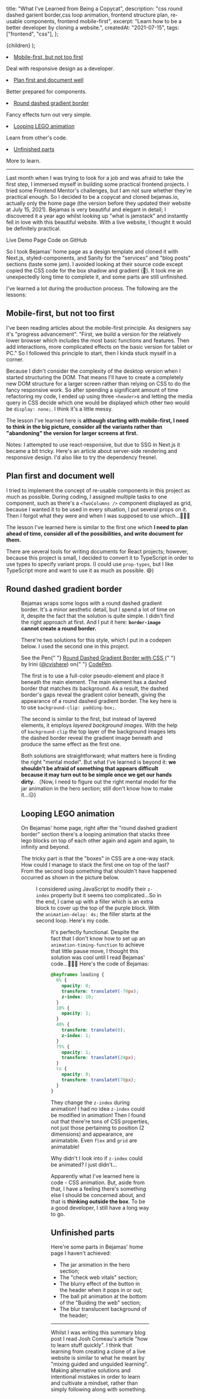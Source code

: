 
  title: "What I've Learned from Being a Copycat",
  description:
    "css round dashed garient border,css loop animation, frontend structure plan, re-usable components, frontend mobile-first",
  excerpt: "Learn how to be a better developer by cloning a website.",
  createdAt: "2021-07-15",
  tags: ["frontend", "css"],
};

  <PostLayout meta={meta}>{children}</PostLayout>
);

<Toc>
  <li>
    <a href="#mobile-first,_but_not_too_first">
      Mobile-first, but not too first
    </a>
    <p>Deal with responsive design as a developer.</p>
  </li>
  <li>
    <a href="#plan_first_and_document_well">Plan first and document well</a>
    <p>Better prepared for components.</p>
  </li>
  <li>
    <a href="#round_dashed_gradient_border">Round dashed gradient border</a>
    <p>Fancy effects turn out very simple.</p>
  </li>
  <li>
    <a href="#looping_lego_animation">Looping LEGO animation</a>
    <p>Learn from other's code.</p>
  </li>
  <li>
    <a href="#unfinished_parts">Unfinished parts</a>
    <p>More to learn.</p>
  </li>
</Toc>

---

Last month when I was trying to look for a job and was afraid to take the first step, I immersed myself in building some practical frontend projects. I tried some <ExternalLink href="https://www.frontendmentor.io/profile/cyishere">Frontend Mentor's challenges</ExternalLink>, but I am not sure whether they're practical enough. So I decided to be a copycat and cloned <ExternalLink href="https://bejamas.io">bejamas.io</ExternalLink>, actually only the home page (the version before they updated their website at July 15, 2021). Bejamas is very beautiful and elegant in detail; I discovered it a year ago whilst looking up "what is jamstack" and instantly fell in love with this beautiful website. With a live website, I thought it would be definitely practical.

<FlexCenter>
  <ExternalLink href="https://bejamas-clone.vercel.app/">
    Live Demo Page
  </ExternalLink>
  <ExternalLink href="https://github.com/cyishere/bejamas-copycat">
    Code on GitHub
  </ExternalLink>
</FlexCenter>

So I took Bejamas' home page as a design template and cloned it with <ExternalLink href="https://nextjs.org/">Next.js</ExternalLink>, <ExternalLink href="https://styled-components.com/">styled-components</ExternalLink>, and <ExternalLink href="https://www.sanity.io/">Sanity</ExternalLink> for the "services" and "blog posts" sections (taste some jam). I avoided looking at their source code except copied the CSS code for the box shadow and gradient (😬). It took me an unexpectedly long time to complete it, and some parts are still unfinished.

I've learned a lot during the production process. The following are the lessons:

## Mobile-first, but not too first

I've been reading articles about the mobile-first principle. As designers say it's "<ExternalLink href="https://medium.com/@Vincentxia77/what-is-mobile-first-design-why-its-important-how-to-make-it-7d3cf2e29d00">progress advancement</ExternalLink>". "First, we build a version for the relatively lower browser which includes the most basic functions and features. Then add interactions, more complicated effects on the basic version for tablet or PC." So I followed this principle to start, then I kinda stuck myself in a corner.

Because I didn't consider the complexity of the desktop version when I started structuring the DOM. That means I'll have to create a completely new DOM structure for a larger screen rather than relying on CSS to do the fancy responsive work. So after spending a significant amount of time refactoring my code, I ended up using three `<header>`s and letting the media query in CSS decide which one would be displayed which other two would be `display: none;`. I think it's a little messy.

The lesson I've learned here is **although starting with mobile-first, I need to think in the big picture, consider all the variants rather than "abandoning" the version for larger screens at first.**

Notes: I attempted to use <ExternalLink href="https://github.com/contra/react-responsive">react-responsive</ExternalLink>, but due to SSG in Next.js it became a bit tricky. Here's <ExternalLink href="https://nitayneeman.com/posts/combining-server-side-rendering-and-responsive-design-using-react/">an article about server-side rendering and responsive design</ExternalLink>. I'd also like to try the dependency <ExternalLink href="https://github.com/artsy/fresnel">fresnel</ExternalLink>.

## Plan first and document well

I tried to implement the concept of re-usable components in this project as much as possible. During coding, I assigned multiple tasks to one component, such as there's a `<TwoColumns />` component displayed as grid, because I wanted it to be used in every situation, I put several props on it. Then I forgot what they were and when I was supposed to use which...🤦🏻‍♀️

The lesson I've learned here is similar to the first one which **I need to plan ahead of time, consider all of the possibilities, and write document for them.**

There are several tools for writing documents for React projects; however, because this project is small, I decided to convert it to TypeScript in order to use types to specify variant props. (I could use `prop-types`, but I like TypeScript more and want to use it as much as possible. 😄)

## Round dashed gradient border

<Figure
  alt="Round dashed gradient border of bejamas.io"
  src="/img/blog/what-ive-learned-from-being-a-copycat/round-dashed-gradient-border.png"
  width={980}
  height={279}
/>

Bejamas wraps some logos with a round dashed gradient border. It's a minor aesthetic detail, but I spend a lot of time on it, despite the fact that the solution is quite simple. I didn't find the right approach at first. And I put it here: **`border-image` cannot create a round border.**

There're two solutions for this style, which I put in a codepen below. I used the second one in this project.

<p
  className="codepen"
  data-height={300}
  data-theme-id="light"
  data-default-tab="html,result"
  data-slug-hash="RwpXMGy"
  data-user="cyishere"
  style={{
    height: "300px",
    boxSizing: "border-box",
    display: "flex",
    alignItems: "center",
    justifyContent: "center",
    border: "2px solid",
    margin: "1em 0",
    padding: "1em",
  }}
>
  <span>
    See the Pen{" "}
    <a href="https://codepen.io/cyishere/pen/RwpXMGy">
      Round Dashed Gradient Border with CSS
    </a>{" "}
    by Irini (<a href="https://codepen.io/cyishere">@cyishere</a>) on{" "}
    <a href="https://codepen.io">CodePen</a>.
  </span>
</p>

<script async src="https://cpwebassets.codepen.io/assets/embed/ei.js"></script>

The first is to use a full-color pseudo-element and place it beneath the main element. The main element has a dashed border that matches its background. As a result, the dashed border's gaps reveal the gradient color beneath, giving the appearance of a round dashed gradient border. The key here is to use `background-clip: padding-box;`.

The second is similar to the first, but instead of layered elements, it employs _layered background images_. With the help of `background-clip` the top layer of the background images lets the dashed border reveal the gradient image beneath and produce the same effect as the first one.

Both solutions are straightforward; what matters here is finding the right "mental model". But what I've learned is beyond it: **we shouldn't be afraid of something that appears difficult because it may turn out to be simple once we get our hands dirty.** （Now, I need to figure out the right mental model for the jar animation in the hero section; still don't know how to make it...😑)

## Looping LEGO animation

On Bejamas' home page, right after the "round dashed gradient border" section there's a looping animation that stacks three lego blocks on top of each other again and again and again, to infinity and beyond.

The tricky part is that the "boxes" in CSS are a one-way stack. How could I manage to stack the first one on top of the last? From the second loop something that shouldn't have happened occurred as shown in the picture below.

<Figure
  alt="The first block cannot on top of the last one"
  src="/img/blog/what-ive-learned-from-being-a-copycat/the-1st-cannot-stack-on-top-of-the-last.jpg"
  width={600}
  height={400}
/>

I considered using JavaScript to modify their `z-index` property but it seems too complicated...So in the end, I came up with a filler which is an extra block to cover up the top of the purple block. With the `animation-delay: 4s;` the filler starts at the second loop. <ExternalLink href="https://github.com/cyishere/bejamas-copycat/blob/main/components/Lego/Lego.tsx">Here's my code</ExternalLink>.

<Figure
  alt="Using a filler to cover up the purple one"
  src="/img/blog/what-ive-learned-from-being-a-copycat/the-solution.jpg"
  width={600}
  height={400}
/>

It's perfectly functional. Despite the fact that I don't know how to set up an `animation-timing-function` to achieve that little pause move, I thought this solution was cool until I read Bejamas' code...🤦🏻‍♀️ Here's the code of Bejamas:

```css
@keyframes loading {
  0% {
    opacity: 0;
    transform: translateY(-70px);
    z-index: 10;
  }
  10% {
    opacity: 1;
  }
  40% {
    transform: translate(0);
    z-index: 1;
  }
  75% {
    opacity: 1;
    transform: translateY(24px);
  }
  to {
    opacity: 0;
    transform: translateY(70px);
  }
}
```

They change the `z-index` during animation! I had no idea `z-index` could be modified in animation! Then I found out that there're <ExternalLink href="https://developer.mozilla.org/en-US/docs/Web/CSS/CSS_animated_properties">tons of CSS properties</ExternalLink>, not just those pertaining to position (2 dimensions) and appearance, are animatable. Even `flex` and `grid` are animatable!

Why didn't I look into if `z-index` could be animated? I just didn't...

Apparently what I've learned here is code - CSS animation. But, aside from that, I have a feeling there's something else I should be concerned about, and that is **thinking outside the box**. To be a good developer, I still have a long way to go.

## Unfinished parts

Here're some parts in Bejamas' home page I haven't achieved:

- The jar animation in the hero section;
- The "check web vitals" section;
- The blurry effect of the button in the header when it pops in or out;
- The ball pit animation at the bottom of the "Buiding the web" section;
- The blur translucent background of the header;

---

Whilst I was writing this summary blog post I read Josh Comeau's article "<ExternalLink href="https://www.joshwcomeau.com/blog/how-to-learn-stuff-quickly/">how to learn stuff quickly</ExternalLink>". I think that learning from creating a clone of a live website is similar to what he meant by "mixing guided and unguided learning". Making alternative solutions and intentional mistakes in order to learn and cultivate a mindset, rather than simply following along with something.
